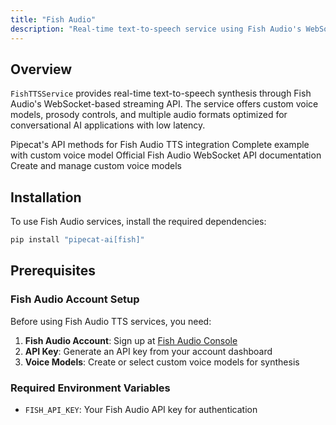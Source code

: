 ```yaml
---
title: "Fish Audio"
description: "Real-time text-to-speech service using Fish Audio's WebSocket API"
---
```


## Overview

`FishTTSService` provides real-time text-to-speech synthesis through Fish Audio's WebSocket-based streaming API. The service offers custom voice models, prosody controls, and multiple audio formats optimized for conversational AI applications with low latency.

<CardGroup cols={2}>
  <Card
    title="Fish TTS API Reference"
    icon="code"
    href="https://reference-server.pipecat.ai/en/latest/api/pipecat.services.fish.tts.html"
  >
    Pipecat's API methods for Fish Audio TTS integration
  </Card>
  <Card
    title="Example Implementation"
    icon="play"
    href="https://github.com/pipecat-ai/pipecat/blob/main/examples/foundational/07t-interruptible-fish.py"
  >
    Complete example with custom voice model
  </Card>
  <Card
    title="Fish Audio Documentation"
    icon="book"
    href="https://docs.fish.audio/text-to-speech/text-to-speech-ws"
  >
    Official Fish Audio WebSocket API documentation
  </Card>
  <Card
    title="Voice Models"
    icon="microphone"
    href="https://console.fish.audio/"
  >
    Create and manage custom voice models
  </Card>
</CardGroup>

## Installation

To use Fish Audio services, install the required dependencies:

```bash
pip install "pipecat-ai[fish]"
```

## Prerequisites

### Fish Audio Account Setup

Before using Fish Audio TTS services, you need:

1. **Fish Audio Account**: Sign up at [Fish Audio Console](https://console.fish.audio/)
2. **API Key**: Generate an API key from your account dashboard
3. **Voice Models**: Create or select custom voice models for synthesis

### Required Environment Variables

- `FISH_API_KEY`: Your Fish Audio API key for authentication
